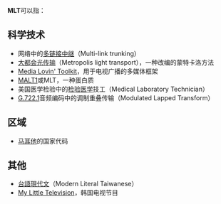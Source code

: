 '''MLT'''可以指：
{{TOC right}}
==科学技术==
* 网络中的[[多链接中继|多链接中继]]（Multi-link trunking）
* [[大都会光传输|大都会光传输]]（Metropolis light transport），一种改编的蒙特卡洛方法
* [[Media_Lovin'_Toolkit|Media Lovin' Toolkit]]，用于电视广播的多媒体框架
* [[MALT1|MALT1]]或MLT，一种蛋白质
* 美国医学检验中的[[检验医学|检验医学]]技工（Medical Laboratory Technician） 
* [[G.722.1|G.722.1]]音频编码中的调制重叠传输（Modulated Lapped Transform）
<!--* [[Mean_Length_Turn|Mean Length Turn]] in wound electrical components-->

==区域==
* [[马耳他|马耳他]]的国家代码
<!--* [[Millinocket_Municipal_Airport|Millinocket Municipal Airport]],  IATA code
* [[Malton_railway_station|Malton railway station]], England,  National Rail station code-->

==其他==
<!--* [[MacPherson_Leslie_&_Tyerman|MacPherson Leslie & Tyerman]], a Canadian law firm
* [[Master_of_Laws_in_Taxation|Master of Laws in Taxation]], a degree-->
* [[台語現代文|台語現代文]]（Modern Literal Taiwanese）
* [[My_Little_Television|My Little Television]]，韩国电视节目
<!--* Mechanized loop testing, in the [[Loop_Maintenance_Operations_System|Loop Maintenance Operations System]]-->
{{disambig|Cat=三字拉丁字母缩写消歧义}}